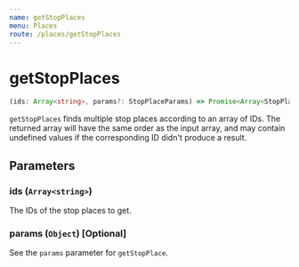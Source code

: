 ```yaml
---
name: getStopPlaces
menu: Places
route: /places/getStopPlaces
---
```


# getStopPlaces

```typescript
(ids: Array<string>, params?: StopPlaceParams) => Promise<Array<StopPlaceDetails | void>>
```

`getStopPlaces` finds multiple stop places according to an array of IDs. The returned array will have the same order as the input array, and may contain undefined values if the corresponding ID didn't produce a result.

## Parameters

### ids (`Array<string>`)

The IDs of the stop places to get.

### params (`Object`) [Optional]

See the `params` parameter for `getStopPlace`.
